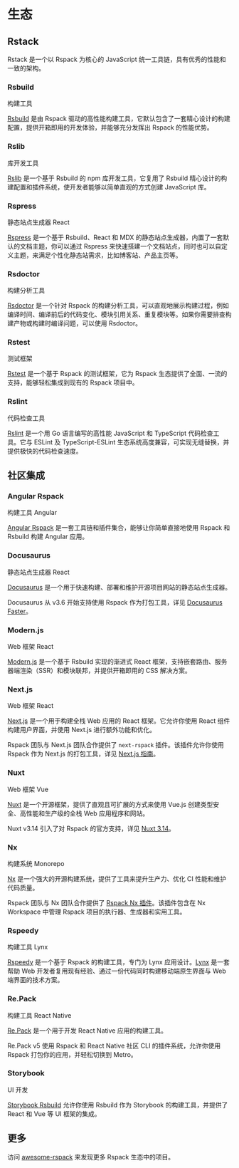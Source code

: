 
# 生态

## Rstack

Rstack 是一个以 Rspack 为核心的 JavaScript 统一工具链，具有优秀的性能和一致的架构。

### Rsbuild

<Tag color="geekblue">构建工具</Tag>

[Rsbuild](https://github.com/web-infra-dev/rsbuild) 是由 Rspack 驱动的高性能构建工具，它默认包含了一套精心设计的构建配置，提供开箱即用的开发体验，并能够充分发挥出 Rspack 的性能优势。

### Rslib

<Tag color="geekblue">库开发工具</Tag>

[Rslib](https://github.com/web-infra-dev/rslib) 是一个基于 Rsbuild 的 npm 库开发工具，它复用了 Rsbuild 精心设计的构建配置和插件系统，使开发者能够以简单直观的方式创建 JavaScript 库。

### Rspress

<Tag color="geekblue">静态站点生成器</Tag> <Tag color="purple">React</Tag>

[Rspress](https://github.com/web-infra-dev/rspress) 是一个基于 Rsbuild、React 和 MDX 的静态站点生成器，内置了一套默认的文档主题，你可以通过 Rspress 来快速搭建一个文档站点，同时也可以自定义主题，来满足个性化静态站需求，比如博客站、产品主页等。

### Rsdoctor

<Tag color="geekblue">构建分析工具</Tag>

[Rsdoctor](https://github.com/web-infra-dev/rsdoctor) 是一个针对 Rspack 的构建分析工具，可以直观地展示构建过程，例如编译时间、编译前后的代码变化、模块引用关系、重复模块等。如果你需要排查构建产物或构建时编译问题，可以使用 Rsdoctor。

### Rstest

<Tag color="geekblue">测试框架</Tag>

[Rstest](https://github.com/web-infra-dev/rstest) 是一个基于 Rspack 的测试框架，它为 Rspack 生态提供了全面、一流的支持，能够轻松集成到现有的 Rspack 项目中。

### Rslint

<Tag color="geekblue">代码检查工具</Tag>

[Rslint](https://github.com/web-infra-dev/rslint) 是一个用 Go 语言编写的高性能 JavaScript 和 TypeScript 代码检查工具。它与 ESLint 及 TypeScript-ESLint 生态系统高度兼容，可实现无缝替换，并提供极快的代码检查速度。

## 社区集成

### Angular Rspack

<Tag color="geekblue">构建工具</Tag> <Tag color="purple">Angular</Tag>

[Angular Rspack](https://github.com/nrwl/angular-rspack) 是一套工具链和插件集合，能够让你简单直接地使用 Rspack 和 Rsbuild 构建 Angular 应用。

### Docusaurus

<Tag color="geekblue">静态站点生成器</Tag> <Tag color="purple">React</Tag>

[Docusaurus](https://docusaurus.io/) 是一个用于快速构建、部署和维护开源项目网站的静态站点生成器。

Docusaurus 从 v3.6 开始支持使用 Rspack 作为打包工具，详见 [Docusaurus Faster](https://docusaurus.io/blog/releases/3.6#docusaurus-faster)。

### Modern.js

<Tag color="geekblue">Web 框架</Tag> <Tag color="purple">React</Tag>

[Modern.js](https://modernjs.dev/) 是一个基于 Rsbuild 实现的渐进式 React 框架，支持嵌套路由、服务器端渲染（SSR）和模块联邦，并提供开箱即用的 CSS 解决方案。

### Next.js

<Tag color="geekblue">Web 框架</Tag> <Tag color="purple">React</Tag>

[Next.js](https://nextjs.org/) 是一个用于构建全栈 Web 应用的 React 框架。它允许你使用 React 组件构建用户界面，并使用 Next.js 进行额外功能和优化。

Rspack 团队与 Next.js 团队合作提供了 `next-rspack` 插件。该插件允许你使用 Rspack 作为 Next.js 的打包工具，详见 [Next.js 指南](/guide/tech/next)。

### Nuxt

<Tag color="geekblue">Web 框架</Tag> <Tag color="purple">Vue</Tag>

[Nuxt](https://nuxt.com/) 是一个开源框架，提供了直观且可扩展的方式来使用 Vue.js 创建类型安全、高性能和生产级的全栈 Web 应用程序和网站。

Nuxt v3.14 引入了对 Rspack 的官方支持，详见 [Nuxt 3.14](https://nuxt.com/blog/v3-14)。

### Nx

<Tag color="geekblue">构建系统</Tag> <Tag color="purple">Monorepo</Tag>

[Nx](https://nx.dev/) 是一个强大的开源构建系统，提供了工具来提升生产力、优化 CI 性能和维护代码质量。

Rspack 团队与 Nx 团队合作提供了 [Rspack Nx 插件](https://nx.dev/nx-api/rspack)。该插件包含在 Nx Workspace 中管理 Rspack 项目的执行器、生成器和实用工具。

### Rspeedy

<Tag color="geekblue">构建工具</Tag> <Tag color="purple">Lynx</Tag>

[Rspeedy](https://lynxjs.org/rspeedy/) 是一个基于 Rspack 的构建工具，专门为 Lynx 应用设计。[Lynx](https://lynxjs.org/) 是一套帮助 Web 开发者复用现有经验、通过一份代码同时构建移动端原生界面与 Web 端界面的技术方案。

### Re.Pack

<Tag color="geekblue">构建工具</Tag> <Tag color="purple">React Native</Tag>

[Re.Pack](https://github.com/callstack/repack) 是一个用于开发 React Native 应用的构建工具。

Re.Pack v5 使用 Rspack 和 React Native 社区 CLI 的插件系统，允许你使用 Rspack 打包你的应用，并轻松切换到 Metro。

### Storybook

<Tag color="geekblue">UI 开发</Tag>

[Storybook Rsbuild](https://storybook.rsbuild.rs/) 允许你使用 Rsbuild 作为 Storybook 的构建工具，并提供了 React 和 Vue 等 UI 框架的集成。

## 更多

访问 [awesome-rspack](https://github.com/web-infra-dev/awesome-rspack) 来发现更多 Rspack 生态中的项目。

